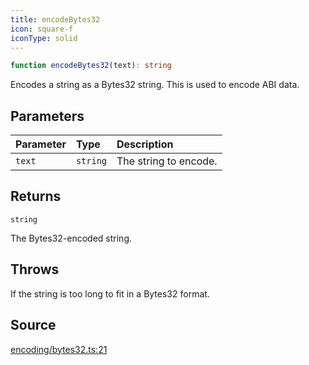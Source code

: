 ```yaml
---
title: encodeBytes32
icon: square-f
iconType: solid
---
```


```ts
function encodeBytes32(text): string
```

Encodes a string as a Bytes32 string. This is used to encode ABI data.

## Parameters

| Parameter | Type | Description |
| :------ | :------ | :------ |
| `text` | `string` | The string to encode. |

## Returns

`string`

The Bytes32-encoded string.

## Throws

If the string is too long to fit in a Bytes32 format.

## Source

[encoding/bytes32.ts:21](https://github.com/dominant-strategies/quais.js/blob/44db7a104713f115e86d9efb2438f21cdb3fbe55/src/encoding/bytes32.ts#L21)
